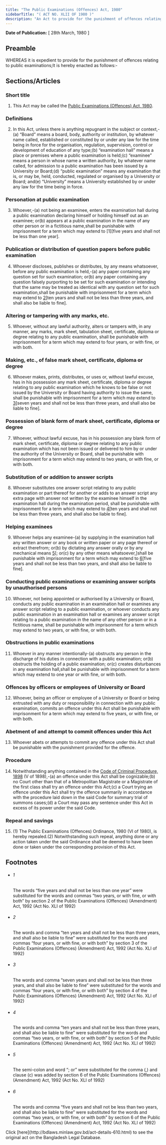 ```yaml
---
title: "The Public Examinations (Offences) Act, 1980"
sidebarTitle: "( ACT NO. XLII OF 1980 )"
description: "An Act to provide for the punishment of offences relating to public examinations."
---
```


**Date of Publication:** [ 28th March, 1980 ]

## Preamble

WHEREAS it is expedient to provide for the punishment of offences relating to public examinations;It is hereby enacted as follows:-

## Sections/Articles

### Short title

1. This Act may be called the [Public Examinations (Offences) Act, 1980](/laws/volume-22/act-610 "Public Examinations (Offences) Act, 1980").

### Definitions

2. In this Act, unless there is anything repugnant in the subject or context,-(a) “Board” means a board, body, authority or institution, by whatever name called, established or constituted by or under any law for the time being in force for the organisation, regulation, supervision, control or development of education of any type;(b) “examination hall” means a place or premises where a public examination is held;(c) “examinee” means a person in whose name a written authority, by whatever name called, for admission to a public examination has been issued by a University or Board;(d) “public examination” means any examination that is, or may be, held, conducted, regulated or organised by a University or Board; and(e) “University” means a University established by or under any law for the time being in force.

### Personation at public examination

3. Whoever,-(a) not being an examinee, enters the examination hall during a public examination declaring himself or holding himself out as an examinee; or(b) appears at a public examination in the name of any other person or in a fictitious name,shall be punishable with imprisonment for a term which may extend to [1][five years and shall not be less than one year].

### Publication or distribution of question papers before public examination

4. Whoever discloses, publishes or distributes, by any means whatsoever, before any public examination is held,-(a) any paper containing any question set for such examination; or(b) any paper containing any question falsely purporting to be set for such examination or intending that the same may be treated as identical with any question set for such examination,shall be punishable with imprisonment for a term which may extend to [2](1)[ten years and shall not be less than three years, and shall also be liable to fine].

### Altering or tampering with any marks, etc.

5. Whoever, without any lawful authority, alters or tampers with, in any manner, any marks, mark sheet, tabulation sheet, certificate, diploma or degree relating to any public examination, shall be punishable with imprisonment for a term which may extend to four years, or with fine, or with both.

### Making, etc., of false mark sheet, certificate, diploma or degree

6. Whoever makes, prints, distributes, or uses or, without lawful excuse, has in his possession any mark sheet, certificate, diploma or degree relating to any public examination which he knows to be false or not issued by the University or Board having authority to issue the same, shall be punishable with imprisonment for a term which may extend to [3](1)[seven years and shall not be less than three years, and shall also be liable to fine].

### Possession of blank form of mark sheet, certificate, diploma or degree

7. Whoever, without lawful excuse, has in his possession any blank form of mark sheet, certificate, diploma or degree relating to any public examination which has not been issued or delivered to him by or under the authority of the University or Board, shall be punishable with imprisonment for a term which may extend to two years, or with fine, or with both.

### Substitution of or addition to answer scripts

8. Whoever substitutes one answer script relating to any public examination or part thereof for another or adds to an answer script any extra page with answer not written by the examinee himself in the examination hall during the examination period, shall be punishable with imprisonment for a term which may extend to [4](1)[ten years and shall not be less than three years, and shall also be liable to fine].

### Helping examinees

9. Whoever helps any examinee-(a) by supplying in the examination hall any written answer or any book or written paper or any page thereof or extract therefrom; or(b) by dictating any answer orally or by any mechanical means [5](1)[; or(c) by any other means whatsoever,]shall be punishable with imprisonment for a term which may extend to [6](2)[five years and shall not be less than two years, and shall also be liable to fine].

### Conducting public examinations or examining answer scripts by unauthorised persons

10. Whoever, not being appointed or authorised by a University or Board, conducts any public examination in an examination hall or examines any answer script relating to a public examination, or whoever conducts any public examination in an examination hall or examines any answer script relating to a public examination in the name of any other person or in a fictitious name, shall be punishable with imprisonment for a term which may extend to two years, or with fine, or with both.

### Obstructions in public examinations

11. Whoever in any manner intentionally-(a) obstructs any person in the discharge of his duties in connection with a public examination; or(b) obstructs the holding of a public examination; or(c) creates disturbances in any examination hall,shall be punishable with imprisonment for a term which may extend to one year or with fine, or with both.

### Offences by officers or employees of University or Board

12. Whoever, being an officer or employee of a University or Board or being entrusted with any duty or responsibility in connection with any public examination, commits an offence under this Act shall be punishable with imprisonment for a term which may extend to five years, or with fine, or with both.

### Abetment of and attempt to commit offences under this Act

13. Whoever abets or attempts to commit any offence under this Act shall be punishable with the punishment provided for the offence.

### Procedure

14. Notwithstanding anything contained in the [Code of Criminal Procedure, 1898](/laws/volume-4/act-75 "Code of Criminal Procedure, 1898") (V of 1898),-(a) an offence under this Act shall be cognizable;(b) no Court other than that of a Metropolitan Magistrate or a Magistrate of the first class shall try an offence under this Act;(c) a Court trying an offence under this Act shall try the offence summarily in accordance with the procedure laid down in the said Code for summary trial of summons cases;(d) a Court may pass any sentence under this Act in excess of its power under the said Code.

### Repeal and savings

15. (1) The Public Examinations (Offences) Ordinance, 1980 (VI of 1980), is hereby repealed.(2) Notwithstanding such repeal, anything done or any action taken under the said Ordinance shall be deemed to have been done or taken under the corresponding provision of this Act.

## Footnotes

- ###### 1

  The words “five years and shall not be less than one year” were substituted for the words and commas “two years, or with fine, or with both” by section 2 of the Public Examinations (Offences) (Amendment) Act, 1992 (Act No. XLI of 1992)

- ###### 2

  The words and comma “ten years and shall not be less than three years, and shall also be liable to fine” were substituted for the words and commas “four years, or with fine, or with both” by section 3 of the Public Examinations (Offences) (Amendment) Act, 1992 (Act No. XLI of 1992)

- ###### 3

  The words and comma “seven years and shall not be less than three years, and shall also be liable to fine” were substituted for the words and commas “four years, or with fine, or with both” by section 4 of the Public Examinations (Offences) (Amendment) Act, 1992 (Act No. XLI of 1992)

- ###### 4

  The words and comma “ten years and shall not be less than three years, and shall also be liable to fine” were substituted for the words and commas “two years, or with fine, or with both” by section 5 of the Public Examinations (Offences) (Amendment) Act, 1992 (Act No. XLI of 1992)

- ###### 5

  The semi-colon and word “; or” were substituted for the comma (,) and clause (c) was added by section 6 of the Public Examinations (Offences) (Amendment) Act, 1992 (Act No. XLI of 1992)

- ###### 6

  The words and comma “five years and shall not be less than two years, and shall also be liable to fine” were substituted for the words and commas “two years, or with fine, or with both” by section 6 of the Public Examinations (Offences) (Amendment) Act, 1992 (Act No. XLI of 1992)

<Note>
  Click [here](http://bdlaws.minlaw.gov.bd/act-details-610.html) to see the original act on the Bangladesh Legal Database.
</Note>
